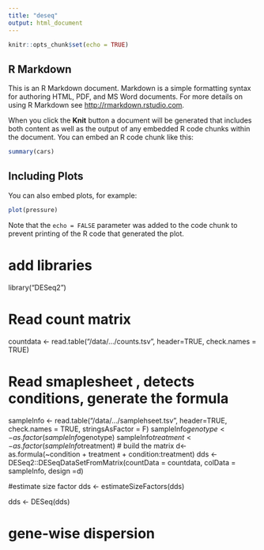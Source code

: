 ```yaml
---
title: "deseq"
output: html_document
---
```


```r
knitr::opts_chunk$set(echo = TRUE)
```

## R Markdown

This is an R Markdown document. Markdown is a simple formatting syntax for authoring HTML, PDF, and MS Word documents. For more details on using R Markdown see <http://rmarkdown.rstudio.com>.

When you click the **Knit** button a document will be generated that includes both content as well as the output of any embedded R code chunks within the document. You can embed an R code chunk like this:

```r
summary(cars)
```

## Including Plots

You can also embed plots, for example:

```r
plot(pressure)
```

Note that the `echo = FALSE` parameter was added to the code chunk to prevent printing of the R code that generated the plot.


# add libraries
library("DESeq2")

# Read count matrix
countdata <- read.table("/data/.../counts.tsv", header=TRUE, check.names = TRUE)

# Read smaplesheet , detects conditions, generate the formula
sampleInfo <- read.table("/data/.../samplehseet.tsv", header=TRUE, check.names = TRUE, stringsAsFactor = F)
sampleInfo$genotype <- as.factor(sampleInfo$genotype)
sampleInfo$treatment <- as.factor(sampleInfo$treatment)
# build the matrix
d<-as.formula(~condition + treatment + condition:treatment)
dds <- DESeq2::DESeqDataSetFromMatrix(countData = countdata, colData = sampleInfo, design =d)

#estimate size factor
dds <- estimateSizeFactors(dds)

dds <- DESeq(dds)


# gene-wise dispersion